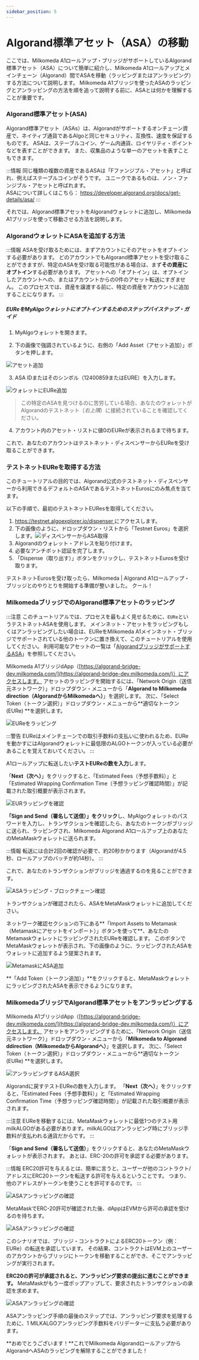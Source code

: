 ```yaml
---
sidebar_position: 5
---
```



# Algorand標準アセット（ASA）の移動

ここでは、Milkomeda A1ロールアップ・ブリッジがサポートしているAlgorand標準アセット（ASA）について簡単に紹介し、Milkomeda A1ロールアップとメインチェーン（Algorand）間でASAを移動（ラッピングまたはアンラッピング）する方法について説明します。 Milkomeda A1ブリッジを使ったASAのラッピングとアンラッピングの方法を順を追って説明する前に、ASAとは何かを理解することが重要です。

### Algorand標準アセット(ASA)

Algorand標準アセット（ASAs）は、Algorandがサポートするオンチェーン資産で、ネイティブ通貨であるAlgoと同じセキュリティ、互換性、速度を保証するものです。 ASAは、ステーブルコイン、ゲーム内通貨、ロイヤリティ・ポイントなどを表すことができます。 また、収集品のような単一のアセットを表すこともできます。

:::情報
同じ種類の複数の資産であるASAは「Fファンジブル・アセット」と呼ばれ、例えばステーブルコインがそうです。 ユニークであるものは、ノン・ファンジブル・アセットと呼ばれます。 <br /> ASAについて詳しくはこちら： https://developer.algorand.org/docs/get-details/asa/
:::

それでは、Algorand標準アセットをAlgorandウォレットに追加し、Milkomeda A1ブリッジを使って移動させる方法を説明します。

### AlgorandウォレットにASAを追加する方法

:::情報
ASAを受け取るためには、まずアカウントにそのアセットをオプトインする必要があります。 どのアカウントでもAlgorand標準アセットを受け取ることができますが、特定のASAを受け取る可能性がある場合は、まず**その資産にオプトイン**する必要があります。 アセットへの「オプトイン」は、オプトインしたアカウントへの、またはアカウントからの0件のアセット転送にすぎません。 このプロセスでは、資産を譲渡する前に、特定の資産をアカウントに追加することになります。
:::

##### EUReをMyAlgoウォレットにオプトインするためのステップバイステップ・ガイド

1. MyAlgoウォレットを開きます。

2. 下の画像で強調されているように、右側の「Add Asset（アセット追加）」ボタンを押します。

<img src={addasset} className="img-full" alt="アセット追加" />

3. ASA IDまたはそのシンボル（12400859またはEURE）を入力します。

<img src={addingEuretowallet} alt="ウォレットにEURe追加" />

> この特定のASAを見つけるのに苦労している場合、あなたのウォレットがAlgorandのテストネット（_右上隅_）に接続されていることを確認してください。

4. アカウント内のアセット・リストに値0のEUReが表示されるまで待ちます。

これで、あなたのアカウントはテストネット・ディスペンサーからEUReを受け取ることができます。

### テストネットEUReを取得する方法

このチュートリアルの目的では、Algorand公式のテストネット・ディスペンサーから利用できるデフォルトのASAであるテストネットEurosにのみ焦点を当てます。

以下の手順で、最初のテストネットEUResを取得してください。

1. [https://testnet.algoexplorer.io/dispenser ](https://testnet.algoexplorer.io/dispenser)にアクセスします。
2. 下の画像のように、ドロップダウン・リストから「Testnet Euros」を選択します。<img src={asadispenser} className="img-full" alt="ディスペンサーからASA取得" />
3. Algorandのウォレット・アドレスを貼り付けます。
4. 必要なアンチボット認証を完了します。
5. 「Dispense（取り出す）」ボタンをクリックし、テストネットEurosを受け取ります。

テストネットEurosを受け取ったら、Milkomeda | Algorand A1ロールアップ・ブリッジとのやりとりを開始する準備が整いました。 クール！

### MilkomedaブリッジでのAlgorand標準アセットのラッピング

:::注意
このチュートリアルでは、プロセスを最もよく見せるために、`EURe`というテストネットASAを使用します。 メインネット・アセットをラッピングもしくはアンラッピングしたい場合は、EUReをMilkomeda A1メインネット・ブリッジでサポートされている他のトークンに置き換えて、このチュートリアルを使用してください。 利用可能なアセットの一覧は「[AlgorandブリッジがサポートするASA](algorand-bridge-supported-asa.mdx)」を参照してください。

Milkomeda A1ブリッジdApp（[https://algorand-bridge-dev.milkomeda.com/](https://algorand-bridge-dev.milkomeda.com/)）にアクセスします。 アセットのラッピングを開始するには、「Network Origin（送信元ネットワーク）」ドロップダウン・メニューから「**Algorand to Milkomeda direction（AlgorandからMilkomedaへ）**」を選択します。 次に、「Select Token（トークン選択）」ドロップダウン・メニューから**適切なトークン (EURe) **を選択します。

<img src={EURewrappingchoice} className="img-full" alt="EUReをラッピング" />

:::警告
EUReはメインチェーンでの取引手数料の支払いに使われるため、EUReを動かすにはAlgorandウォレットに最低限のALGOトークンが入っている必要があることを覚えておいてください。
:::

A1ロールアップに転送したい**テストEUReの数を入力**します。

「**Next（次へ）**」をクリックすると、「Estimated Fees（予想手数料）」と「Estimated Wrapping Confirmation Time（予想ラッピング確認時間）」が記載された取引概要が表示されます。

<img src={EURewrappingconfirmation} className="img-full" alt="EURラッピングを確認" />

**「Sign and Send（署名して送信）」をクリック**し、MyAlgoウォレットのパスワードを入力し、トランザクションを確認したら、あなたのトークンがブリッジに送られ、ラッピングされ、Milkomeda Algorand A1ロールアップ上のあなたのMetaMaskウォレットに送られます。

:::情報
転送には合計2回の確認が必要で、約20秒かかります（Algorandが4.5秒、ロールアップのバッチが約14秒）。
:::

これで、あなたのトランザクションがブリッジを通過するのを見ることができます。

<img src={ASAwrappedconfirmations} className="img-full" alt="ASAラッピング・ブロックチェーン確認" />

トランザクションが確認されたら、ASAをMetaMaskウォレットに追加してください。

ネットワーク確認セクションの下にある**「Import Assets to Metamask（Metamaskにアセットをインポート）」ボタンを使って**、あなたのMetamaskウォレットにラッピングされたEUReを確認します。 このボタンでMetaMaskウォレットが表示され、下の画像のように、ラッピングされたASAをウォレットに追加するよう提案されます。

<img src={AddASSAtoMetamask} alt="MetamaskにASA追加" />

**「Add Token（トークン追加）」**をクリックすると、MetaMaskウォレットにラッピングされたASAを表示できるようになります。

### MilkomedaブリッジでAlgorand標準アセットをアンラッピングする

Milkomeda A1ブリッジdApp（[https://algorand-bridge-dev.milkomeda.com/](https://algorand-bridge-dev.milkomeda.com/)）にアクセスします。 アセットをアンラッピングするために、「Network Origin（送信元ネットワーク）」ドロップダウン・メニューから「**Milkomeda to Algorand ddirection（MilkomedaからAlgorandへ）**」を選択します。 次に、「Select Token（トークン選択）」ドロップダウン・メニューから**適切なトークン (EURe) **を選択します。

<img src={ChooseASAtounwrap} className="img-full" alt="アンラッピングするASA選択" />

Algorandに戻すテストEUReの数を入力します。 「**Next（次へ）**」をクリックすると、「Estimated Fees（予想手数料）」と「Estimated Wrapping Confirmation Time（予想ラッピング確認時間）」が記載された取引概要が表示されます。

:::注意
EUReを移動するには、MetaMaskウォレットに最低1つのテスト用milkALGOがある必要があります。milkALGOはアンラッピング時にブリッジ手数料が支払われる通貨だからです。
:::

「**Sign and Send（署名して送信）**」をクリックすると、あなたのMetaMaskウォレットが表示されます。 あとは、ERC-20の許可を承認する必要があります。

:::情報
ERC20許可を与えるとは、簡単に言うと、ユーザーが他のコントラクト/アドレスにERC20トークンを転送する許可を与えるということです。 つまり、他のアドレスがトークンを使うことを許可するのです。
:::

<img src={erc20allowance} alt="ASAアンラッピングの確認" />

MetaMaskでERC-20許可が確認された後、dAppはEVMから許可の承認を受けるのを待ちます。

<img src={tokenerc20allowance} className="img-full" alt="ASAアンラッピングの確認" />

このシナリオでは、ブリッジ・コントラクトによるERC20トークン（例：EURe）の転送を承認しています。 その結果、コントラクトはEVM上のユーザーのアカウントからブリッジにトークンを移動することができ、そこでアンラッピングが実行されます。

**ERC20の許可が承認されると、アンラッピング要求の提出に進むことができます。** MetaMaskがもう一度ポップアップして、要求されたトランザクションの承認を求めます。

<img src={unwrappingreqconfirmation} alt="ASAアンラッピングの確認" />

ASAアンラッピング手順の最後のステップでは、アンラッピング要求を処理するために、1 MILKALGOアンラッピング手数料をバリデーターに支払う必要があります。

**おめでとうございます！**これでMilkomeda AlgorandロールアップからAlgorandへASAのラッピングを解除することができました！
